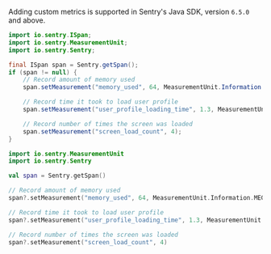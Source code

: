 Adding custom metrics is supported in Sentry's Java SDK, version `6.5.0` and above.

```java {tabTitle:Java}
import io.sentry.ISpan;
import io.sentry.MeasurementUnit;
import io.sentry.Sentry;

final ISpan span = Sentry.getSpan();
if (span != null) {
    // Record amount of memory used
    span.setMeasurement("memory_used", 64, MeasurementUnit.Information.MEGABYTE);

    // Record time it took to load user profile
    span.setMeasurement("user_profile_loading_time", 1.3, MeasurementUnit.Duration.SECOND);

    // Record number of times the screen was loaded
    span.setMeasurement("screen_load_count", 4);
}
```

```kotlin {tabTitle:Kotlin}
import io.sentry.MeasurementUnit
import io.sentry.Sentry

val span = Sentry.getSpan()

// Record amount of memory used
span?.setMeasurement("memory_used", 64, MeasurementUnit.Information.MEGABYTE)

// Record time it took to load user profile
span?.setMeasurement("user_profile_loading_time", 1.3, MeasurementUnit.Duration.SECOND)

// Record number of times the screen was loaded
span?.setMeasurement("screen_load_count", 4)
```
